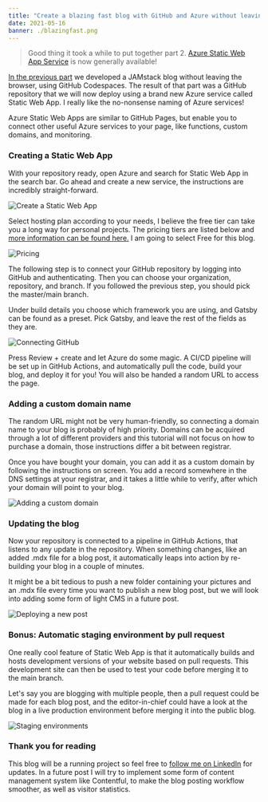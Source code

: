 ```yaml
---
title: "Create a blazing fast blog with GitHub and Azure without leaving your browser (part 2)"
date: 2021-05-16
banner: ./blazingfast.png
---
```


> Good thing it took a while to put together part 2. [Azure Static Web App Service](https://azure.microsoft.com/en-us/services/app-service/static/) is now generally available!

[In the previous part](https://lukaslund.in/create-a-blazing-fast-blog-with-git-hub-and-azure-without-leaving-your-browser-part-1) we developed a JAMstack blog without leaving the browser, using GitHub Codespaces. The result of that part was a GitHub repository that we will now deploy using a brand new Azure service called Static Web App. I really like the no-nonsense naming of Azure services!

Azure Static Web Apps are similar to GitHub Pages, but enable you to connect other useful Azure services to your page, like functions, custom domains, and monitoring. 

### Creating a Static Web App

With your repository ready, open Azure and search for Static Web App in the search bar. Go ahead and create a new service, the instructions are incredibly straight-forward.

![Create a Static Web App](./create.jpg)

Select hosting plan according to your needs, I believe the free tier can take you a long way for personal projects. The pricing tiers are listed below and [more information can be found here.](https://azure.microsoft.com/en-us/pricing/details/app-service/static/) I am going to select Free for this blog.

![Pricing](./pricing.jpg)

The following step is to connect your GitHub repository by logging into GitHub and authenticating. Then you can choose your organization, repository, and branch. If you followed the previous step, you should pick the master/main branch. 

Under build details you choose which framework you are using, and Gatsby can be found as a preset. Pick Gatsby, and leave the rest of the fields as they are.

![Connecting GitHub](./github.jpg)

Press Review + create and let Azure do some magic. A CI/CD pipeline will be set up in GitHub Actions, and automatically pull the code, build your blog, and deploy it for you! You will also be handed a random URL to access the page. 

### Adding a custom domain name

The random URL might not be very human-friendly, so connecting a domain name to your blog is probably of high priority. Domains can be acquired through a lot of different providers and this tutorial will not focus on how to purchase a domain, those instructions differ a bit between registrar. 

Once you have bought your domain, you can add it as a custom domain by following the instructions on screen. You add a record somewhere in the DNS settings at your registrar, and it takes a little while to verify, after which your domain will point to your blog.

![Adding a custom domain](./domain.jpg)

### Updating the blog

Now your repository is connected to a pipeline in GitHub Actions, that listens to any update in the repository. When something changes, like an added .mdx file for a blog post, it automatically leaps into action by re-building your blog in a couple of minutes. 

It might be a bit tedious to push a new folder containing your pictures and an .mdx file every time you want to publish a new blog post, but we will look into adding some form of light CMS in a future post. 

![Deploying a new post](./deploy2.jpg)

### Bonus: Automatic staging environment by pull request

One really cool feature of Static Web App is that it automatically builds and hosts development versions of your website based on pull requests. This development site can then be used to test your code before merging it to the main branch. 

Let's say you are blogging with multiple people, then a pull request could be made for each blog post, and the editor-in-chief could have a look at the blog in a live production environment before merging it into the public blog.

![Staging environments](./staging.jpg)

### Thank you for reading

This blog will be a running project so feel free to [follow me on LinkedIn](https://www.linkedin.com/in/lukas-lundin/) for updates. In a future post I will try to implement some form of content management system like Contentful, to make the blog posting workflow smoother, as well as visitor statistics.
